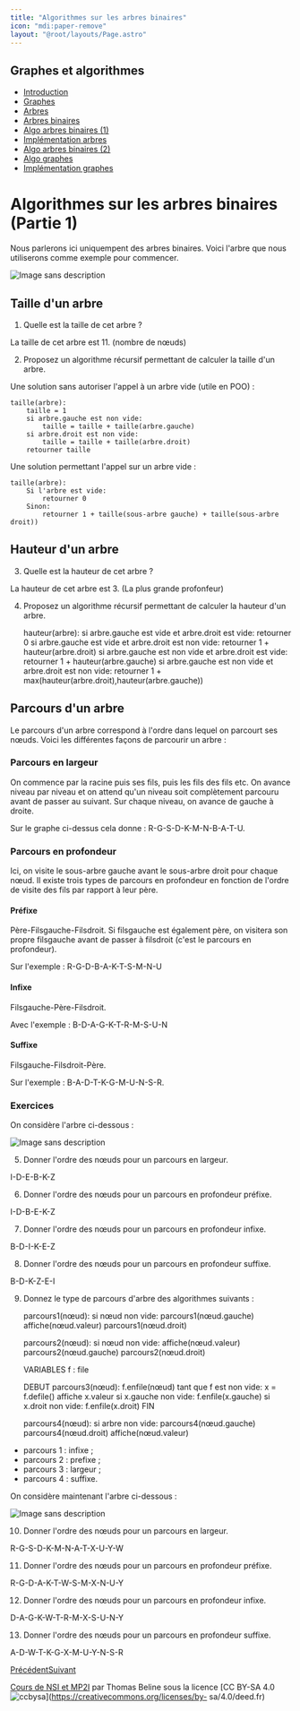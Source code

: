 ```yaml
---
title: "Algorithmes sur les arbres binaires"
icon: "mdi:paper-remove"
layout: "@root/layouts/Page.astro"
---
```

 
## Graphes et algorithmes

  * [Introduction](.)
  * [Graphes](graphes)
  * [Arbres](arbres)
  * [Arbres binaires](arbres-binaires)
  * [Algo arbres binaires (1)](algo-arbres-binaires-1)
  * [Implémentation arbres](implementation-arbres)
  * [Algo arbres binaires (2)](algo-arbres-binaires-2)
  * [Algo graphes](algo-graphes)
  * [Implémentation graphes](implementation-graphes)

# Algorithmes sur les arbres binaires (Partie 1)

Nous parlerons ici uniquempent des arbres binaires. Voici l'arbre que nous
utiliserons comme exemple pour commencer.

![Image sans description](/cours/arbre-binaire.svg)

## Taille d'un arbre

1. Quelle est la taille de cet arbre ?

La taille de cet arbre est 11. (nombre de nœuds)

2. Proposez un algorithme récursif permettant de calculer la taille d'un
arbre.

Une solution sans autoriser l'appel à un arbre vide (utile en POO) :

    
    
    taille(arbre):
        taille = 1
        si arbre.gauche est non vide:
            taille = taille + taille(arbre.gauche)
        si arbre.droit est non vide:
            taille = taille + taille(arbre.droit)
        retourner taille

Une solution permettant l'appel sur un arbre vide :

    
    
    taille(arbre):
        Si l'arbre est vide:
            retourner 0
        Sinon:
            retourner 1 + taille(sous-arbre gauche) + taille(sous-arbre droit))

## Hauteur d'un arbre

3. Quelle est la hauteur de cet arbre ?

La hauteur de cet arbre est 3. (La plus grande profonfeur)

4. Proposez un algorithme récursif permettant de calculer la hauteur d'un
arbre.

    
    
    hauteur(arbre):
        si arbre.gauche est vide et arbre.droit est vide:
            retourner 0
        si arbre.gauche est vide et arbre.droit est non vide:
            retourner 1 + hauteur(arbre.droit)
        si arbre.gauche est non vide et arbre.droit est vide:
            retourner 1 + hauteur(arbre.gauche)
        si arbre.gauche est non vide et arbre.droit est non vide:
            retourner 1 + max(hauteur(arbre.droit),hauteur(arbre.gauche))

## Parcours d'un arbre

Le parcours d'un arbre correspond à l'ordre dans lequel on parcourt ses nœuds.
Voici les différentes façons de parcourir un arbre :

### Parcours en largeur

On commence par la racine puis ses fils, puis les fils des fils etc. On avance
niveau par niveau et on attend qu'un niveau soit complètement parcouru avant
de passer au suivant. Sur chaque niveau, on avance de gauche à droite.

Sur le graphe ci-dessus cela donne : R-G-S-D-K-M-N-B-A-T-U.

### Parcours en profondeur

Ici, on visite le sous-arbre gauche avant le sous-arbre droit pour chaque
nœud. Il existe trois types de parcours en profondeur en fonction de l'ordre
de visite des fils par rapport à leur père.

#### Préfixe

Père-Filsgauche-Filsdroit. Si filsgauche est également père, on visitera son
propre filsgauche avant de passer à filsdroit (c'est le parcours en
profondeur).

Sur l'exemple : R-G-D-B-A-K-T-S-M-N-U

#### Infixe

Filsgauche-Père-Filsdroit.

Avec l'exemple : B-D-A-G-K-T-R-M-S-U-N

#### Suffixe

Filsgauche-Filsdroit-Père.

Sur l'exemple : B-A-D-T-K-G-M-U-N-S-R.

### Exercices

On considère l'arbre ci-dessous :

![Image sans description](/cours/arbre-binaire-2.svg)

5. Donner l'ordre des nœuds pour un parcours en largeur.

I-D-E-B-K-Z

6. Donner l'ordre des nœuds pour un parcours en profondeur préfixe.

I-D-B-E-K-Z

7. Donner l'ordre des nœuds pour un parcours en profondeur infixe.

B-D-I-K-E-Z

8. Donner l'ordre des nœuds pour un parcours en profondeur suffixe.

B-D-K-Z-E-I

9. Donnez le type de parcours d'arbre des algorithmes suivants :

    
    
    parcours1(nœud):
        si nœud non vide:
            parcours1(nœud.gauche)
            affiche(nœud.valeur)
            parcours1(nœud.droit)
    
    
    parcours2(nœud):
        si nœud non vide:
            affiche(nœud.valeur)
            parcours2(nœud.gauche)
            parcours2(nœud.droit)
    
    
    VARIABLES
    f : file
    
    DEBUT
    parcours3(nœud):
        f.enfile(nœud)
        tant que f est non vide:
            x = f.defile()
            affiche x.valeur
            si x.gauche non vide:
                f.enfile(x.gauche)
            si x.droit non vide:
                f.enfile(x.droit)
    FIN
    
    
    parcours4(nœud):
        si arbre non vide:
            parcours4(nœud.gauche)
            parcours4(nœud.droit)
            affiche(nœud.valeur)

  * parcours 1 : infixe ;
  * parcours 2 : prefixe ;
  * parcours 3 : largeur ;
  * parcours 4 : suffixe.

On considère maintenant l'arbre ci-dessous :

![Image sans description](/cours/arbre-binaire-3.svg)

10. Donner l'ordre des nœuds pour un parcours en largeur.

R-G-S-D-K-M-N-A-T-X-U-Y-W

11. Donner l'ordre des nœuds pour un parcours en profondeur préfixe.

R-G-D-A-K-T-W-S-M-X-N-U-Y

12. Donner l'ordre des nœuds pour un parcours en profondeur infixe.

D-A-G-K-W-T-R-M-X-S-U-N-Y

13. Donner l'ordre des nœuds pour un parcours en profondeur suffixe.

A-D-W-T-K-G-X-M-U-Y-N-S-R

[Précédent](arbres-binaires)[Suivant](implementation-arbres)

[Cours de NSI et MP2I](https://kxs.fr/cours/) par Thomas Beline sous la
licence [CC BY-SA 4.0
![ccbysa](//cours/ccbysa.svg)](https://creativecommons.org/licenses/by-
sa/4.0/deed.fr)

